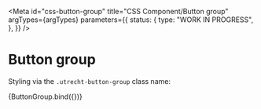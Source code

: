 <!-- @license CC0-1.0 -->


<Meta
  id="css-button-group"
  title="CSS Component/Button group"
  argTypes={argTypes}
  parameters={{
    status: {
      type: "WORK IN PROGRESS",
    },
  }}
/>

# Button group

Styling via the `.utrecht-button-group` class name:

<Canvas>
  <Story name="Default" args={defaultArgs}>
    {ButtonGroup.bind({})}
  </Story>
</Canvas>

<ArgsTable story="Default" />
